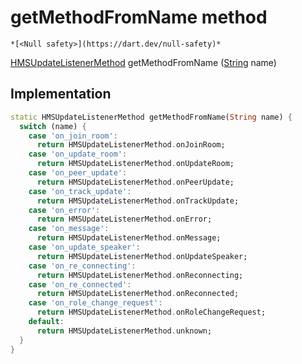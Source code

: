 # getMethodFromName method

    *[<Null safety>](https://dart.dev/null-safety)*

[HMSUpdateListenerMethod](../../hmssdk_flutter/HMSUpdateListenerMethod-class) getMethodFromName
([String](https://api.flutter.dev/flutter/dart-core/String-class.html) name)

## Implementation

```dart
static HMSUpdateListenerMethod getMethodFromName(String name) {
  switch (name) {
    case 'on_join_room':
      return HMSUpdateListenerMethod.onJoinRoom;
    case 'on_update_room':
      return HMSUpdateListenerMethod.onUpdateRoom;
    case 'on_peer_update':
      return HMSUpdateListenerMethod.onPeerUpdate;
    case 'on_track_update':
      return HMSUpdateListenerMethod.onTrackUpdate;
    case 'on_error':
      return HMSUpdateListenerMethod.onError;
    case 'on_message':
      return HMSUpdateListenerMethod.onMessage;
    case 'on_update_speaker':
      return HMSUpdateListenerMethod.onUpdateSpeaker;
    case 'on_re_connecting':
      return HMSUpdateListenerMethod.onReconnecting;
    case 'on_re_connected':
      return HMSUpdateListenerMethod.onReconnected;
    case 'on_role_change_request':
      return HMSUpdateListenerMethod.onRoleChangeRequest;
    default:
      return HMSUpdateListenerMethod.unknown;
  }
}
```
